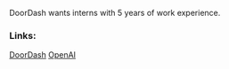 DoorDash wants interns with 5 years of work experience.

### Links:
[DoorDash](https://www.linkedin.com/jobs/search/?alertAction=viewjobs&currentJobId=2694226001&f_JT=I&f_SB2=22&geoId=101174742&keywords=software%20engineer&location=Canada)
[OpenAI](https://www.linkedin.com/jobs/search/?alertAction=viewjobs&currentJobId=2707800024&f_JT=I&f_SB2=2&geoId=103644278&keywords=software%20engineer&location=United%20States)